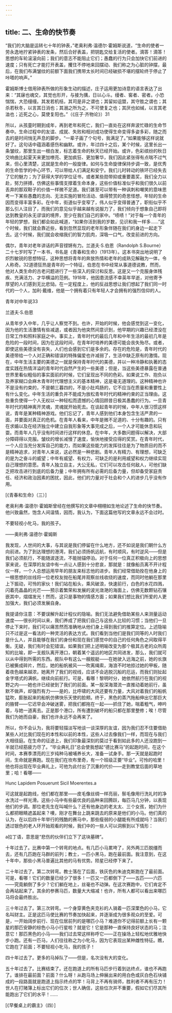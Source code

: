 ```yaml
---
---
---
```

title: 二、生命的快节奏
---




“我们的大脑是运转七十年的钟表，”老奥利弗·温德尔·霍姆斯说道，“生命的使者一劳永逸地拧紧钟表的发条，然后合好表盖，把钥匙交给复活的使者。滴答！滴答！思想的车轮滚滚向前；我们的意志不能阻止它们；愚蠢的行为只会加快它们前进的速度；只有死亡才能打开表盖，攫住不停地来回摆动、我们称之为心脏的钟摆，最后，在我们布满皱纹的前额下面我们携带太长时间已经破损不堪的摆轮终于停止了咔嗒的响声。”

霍姆斯博士借用钟表所做的形象生动的描述，庄子运用更加诗意的语言表达了出来：“其寐也魂交，其觉也形开，与接为搆，日以心斗。缦者、窖者、密者。小恐惴惴，大恐缦缦。其发若机栝，其司是非之谓也；其留如诅盟，其守胜之谓也；其杀若秋冬，以言其日消也；其溺之所为之，不可使复之也；其厌也如缄，以言其老洫也；近死之心，莫使复阳也。”（《庄子·齐物论》）31

所以，从孩童时期到成年，再到老年和死亡，我们一直处在这样奔波忙碌的生命节奏中。生命过程中的友谊、成就、失败和相对成功使得生命变得多姿多彩，随之而去的是时间悄无声息的脚步。“一辈子画了个句号，我满足了。”如果能够这样说就好了。这句话中蕴涵着感伤和幽默。或许，年过四十之后，某个时候，这里长出一条皱纹，那里生出一根白发，标志着生命的秋天已经开始。或许，色彩缤纷的秋日交响曲比起夏天来更加嘹亮、更加疯狂、更加奢华，我们因此紧张得有点喘不过气来，但心里清楚，这就是生命的一般旋律。如何与生命旋律保持步调一致，是优秀的生命哲学的中心环节，可以带给人们满足和安宁。我们儿时转动的铁环已经失去了它的魅力；为了获得大学的学位证书，或者某些勋带抑或重要嘉奖，我们全力以赴，努力拼搏，仿佛这些事情支撑着生命本身，这些价值标准似乎和我们很久以前丢弃的那双鞋子的价值一样微不足道。我们甚至可以带有一种讽刺和嘲笑的意味思考一下某些愚蠢的志向、无法实施的冒险活动、值得赞赏的奇思怪想，年轻的生命因而变得丰富多彩。在中年，街道似乎变窄了，伟人似乎变得普通了，职衔似乎不那么引人注目了，而我们的意见似乎越来越有说服力了，我们倾向于想象自己即将达到教皇的永无谬误的境界，至少在我们自己的家中。“啧啧！”对于每一个青年的年轻的梦想，我们都会如此喊道，“如果你活到我的岁数，见识和我一样多……”这个时候，我们就会靠近些，看到忽然显现的老年形象伴随在我们的身边一起走下去。这个时候，我们就会收缩我们的智力肌肉，深吸一口气，改变前进的方向。

偶尔，青年对老年讲话的声音铿锵有力。兰道夫·S.伯恩（Randolph S.Bourne）二十七岁时写了一本书，书名是《青春和生命》（1913年）。这本书突出地说明了炽烈敏锐的思想特征，这种思想将青年的奔放热情和老年的成熟见解融为一体，令人称奇。32道德狂热是青年的一个特征，伯恩在书中经常从事道德说教，然而，他对人类生命的古老问题进行了一些深入的探讨和反思。这是又一个克服身体残疾、充满活力、才华横溢的范例。1918年，他因患流感不幸英年早逝，对他寄予厚望的人们感到无比悲恸。在一定程度上，他的反战思想让我们想起了我们同一时代的一个人，加利·戴维，他是一个拥有着只有年轻人才会拥有的强烈信仰的人。



青年对中年说33

兰道夫·S.伯恩

从青年步入中年，几乎让人察觉不到。也许，开始的时候，他会感觉到这一变化，因为他的生活激情有些减退，或者因为他突然间意识到，他早期的兴趣已经湮没在日常工作和照料家庭之中。事实上，青年时代的最后几年和中年生活的最初几年是危险的一段时间，因为在这段时间，在青年时培养的美德可能会丧失殆尽。或者，即使这些美德没有丧失，人们也会感到它们是多余的。存在的危险是，青年时代的美德带给一个人对正确和错误的特殊偏爱也许减弱了，生活中缺乏原有的激情。现在，中年生活主要的美德之一就是保持青年时代的美德，并以一种冷静和执著的态度实践在热情洋溢的青年时代自然产生的一些美德；但是，当这些美德暴露在普通世界里看似粗俗的事实面前的时候，它们呈现出不同的色彩。如果说工作、抱负以及养家糊口会麻木青年时代理想主义的基本精神，这是毫无道理的。这种精神也许不是没有约束的，不是朝三暮四的，不是小肚鸡肠的，它不应当在质量和重要性上有什么变化。中年生活的重负并不能成为放松青年时代的精神约束的正当理由。这些重负使得一个人无权以一种轻松而遗憾的心情回顾昔日极其愚蠢的行为。一旦青年时代的精神离开灵魂，灵魂就开始死去。在谈起青年的时候，中年人很习惯这样说，青年是某种精神游戏。他们忘记了，青年人感到他们本身包含生活严肃的一面，并要面对真正的危机。在青年人看来，中年是微不足道的、十分有趣的。只有在求婚以及在经济独立中建立自我形象等大事完成之后，一个人才可能休息和玩耍。而青年人几乎没有时间进行这样的休息。在中年，大多数问题得以解决，大部分障碍得以克服。皱纹的增长减慢了速度，愉快地接受应得的奖赏。在青年时代，一个人应当充分发挥自己的能力，而如果这些能力的发挥往往是为了物质目的而不是精神追求，对青年人来说，这必然是一种悲剧。青年人有精力、有理想，可缺乏的是为之奋斗的威望；中年有威望、有权力，可缺乏的是利用威望和权力继续实现自己理想的意愿。青年人独立自主，大公无私，它们可以攻击任何敌人，可他们缺乏把攻击进行到底的后备力量；中年拥有所有必需的后备力量，但却备受家庭责任、经济和政治因素的困扰，因此，他们的力量对于社会和个人的进步几乎没有作用。

[《青春和生命》（三）]

老奥利弗·温德尔·霍姆斯曾经在他撰写的文章中栩栩如生地论述了生命的快节奏。他兴致盎然，饱含人间温情，因而，我认为，下面这篇他写的文章永远不会过时。

不要轻视小牝马，我的孩子。

——奥利弗·温德尔·霍姆斯

我发现，人世间的大事，与其说是我们停留在什么地方，还不如说是我们朝什么方向前进。为了到达理想的港湾，我们必须扬帆远航，有时顺风，有时逆风——但是我们必须航行，不能随波逐流，不能抛锚停泊。对于任何一位真正积极向上的思想家来说，在深厚的友谊中有一点让人感到十分悲哀，那就是：就像船员离不开计程仪一样，一个人总想运用早年的朋友来标志他的进步。我们经常借助拴在他身上的一根思想的丝线将一位老校友抛在船尾并观察丝线收绕的速度，而同时他躺在那里上下振动，可怜的家伙！我们站在船头，乘风破浪，快速前行，白色的水花四溅，闪着亮晶晶的光芒——预示着繁荣和发展的波光潋滟的海面上，仿佛无数颗钻石镶嵌其中，熠熠发光！然而，这只是事物的情感方面；如果我们想比我们所爱的人更加强大，我们必须发展自身。

我提请你注意：不要误解升起计程仪的隐喻。我们无法避免借助某些人来测量运动速度——很长时间以来，我们养成了把我们自己与这些人比较的习惯；当他们一旦停止下来时，我们可以痛苦然而准确地从他们身上得到我们的推算定位。上述隐喻只不过是这一看法的一种灵活的表达方式。我们看到当他们是我们同等的人时我们是什么人，并且能够在我们的身份和现在我们感觉中的自己的任何角色之间取得平衡。无疑，我们有时会犯错误。如果我们把上述明喻改变为那个极其古老的众所周知的比喻，即一支舰队离开港口，朝着某个遥远的地区共同进发，那么，我们就可以从中得到所需的东西。舰队中有这么一艘舰艇——在她驶入远海之前，她的长旗已被撕成碎片，然后，她的船帆被风一一吹离绳索，海浪不时地掠过她的甲板，随着夜色越来越浓，她离开了我们的视线，应该不会逃脱沉船的厄运，而我们则扯起金字塔式的满帆，继续向前航行。可是，看哪！黎明时分，她依然航行在我们的视野之内——她也许已经驶到了我们的前面。某一股深海潜流一直推动着她前行，虽默不做声，却强烈有力——是的，比呼啸的大风还要有力量，大风对着我们的船帆猛吹，膨胀起来的船帆仿佛快乐天使的脸颊。终于，黑色的蒸汽拖船伸出它那巨大的胳臂——它迟早会冲破迷雾，把我们都拖在一起——抓住了她，喘着粗气，呻吟着，与她一道离去。正是那个港口，所有遭到破坏的船只都在那里整修；唉！尽管我们为她而自豪，我们也许永远不会再来了。

所以，你不会认为，我将要轻描淡写地谈一谈深厚的友谊，因为我们忍不住要借助某些人对比我们现在的本性和以前的本性，这些人过去像我们一样，而现在与我们大相径庭。在生命的征途上，我们印象最深刻的莫过于看到如此多的人还没跑到一半就已经筋疲力尽了。“毕业典礼日”总会使我想起“德比赛马”的起跑时间，在这个时间，本赛季漂亮的三岁纯种马被哺养长大，准备一试身手。那一天就是起跑时间，生命就是赛跑。现在我们在坎布里奇，有一个班级正要“毕业”。可怜的哈里！他也将出现在毕业典礼上，可他为此付出了沉重的代价——走到教堂后面的草地里；哈！看哪——

Hunc Lapidem Posuerunt Sicil Moerentes.a

可这就是起跑线，他们都在那里——皮毛像丝绸一样亮丽，鬃毛像用行洗礼时的净水洗过一样光滑。这些小马中有些最优良的品种来回腾跃，每匹马几分钟，以表现他们的步调。那位老先生在叫喊什么？还有他身边的老太太、三个女孩，她们为什么都把眼睛遮盖起来？噢，刚才在舞台上跳来跳去的原来是他们的小马。他们真的认为，在以后四十年举行的残酷的赛马中，那些瘦弱的小腿能有所成就吗？当我们透过银色的老人环开始观看的时候，我们中的一些人可以洞察到以下情形：

a拉丁语，意思是“悲伤的伙伴们立下了这块墓碑”。

十年过去了。比赛中第一个转弯的地点。有几匹小马累垮了，另外两三匹脱缰而去，还有几匹跑在马群的前列；教士，一匹小黑马，跑在最前面。我注意到，在这十年中，那些小黑马普遍比其他的马有优势。陨星已经停下来了。

二十年过去了。第二次转弯。教士落在了后面，铁灰色的朱迪克斯跑在了最前面。可是，看哪！它们的数量已经少了很多！一匹又一匹都倒下了——五匹——六匹——究竟躺倒了多少？它们躺在地上，丝毫也不动弹。在这次赛跑中，它们肯定不会再站起来了。其余的参赛马匹，数量大大缩减！也许，所有人都可以看出来哪匹马将会最终胜出。

三十年过去了。第三次转弯。一个身穿黄色夹克衫的人骑着一匹深栗色的小马，它名叫财主。正是这匹马使比赛的节奏加快起来，并逐渐成为很多观众的至爱。可是，一开始阔步前行、现在位居前列的是哪匹小马？难道你不记得前额上长有一颗星的那匹安静的棕色小马小行星啦？就是它！它是那种一直保持良好状态的马；注意它！那匹黑色的小马——我们过去常这样称呼它——正在操场上轻松地优雅地快步小跑。还有一匹马，人们往往称之为小牝马，因为它表现出某种雌性特征。瞧，它跑在了前面；不要轻视小牝马，我的孩子！

四十年过去了。更多的马掉队了——但是，名次没有大的变化。

五十年过去了。比赛结束了。还在跑道上的所有马匹步行着到达终点，谁也不再跑了。谁排在最前面？前面？什么呀！从跑马场上伸展出来的用白色或灰白色石块铺成的一段路面就是跑道上指示终点的竿！马背上不再有骑师，胜利者不再有压力！世人在打赌簿上标出它们的位次；世人确信，这些位次并不重要，假如它们尽其所能跑出了它们的水平！……

[《早餐桌上的霸主》（四）]
